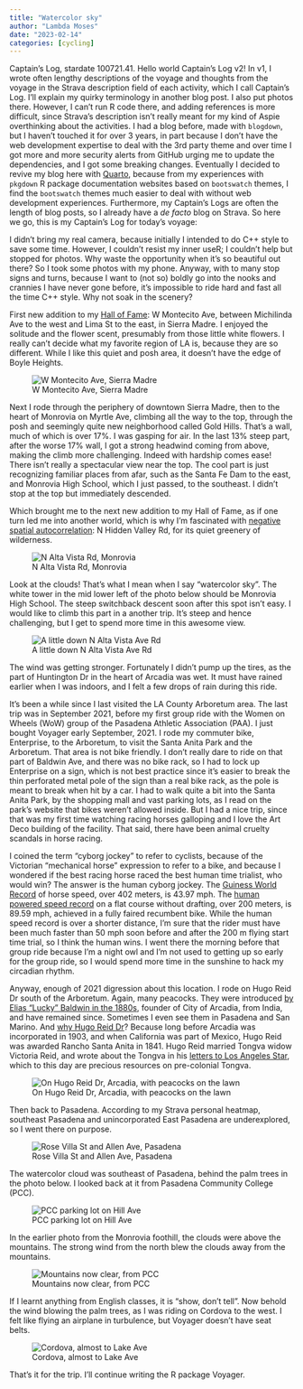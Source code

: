 ```yaml
---
title: "Watercolor sky"
author: "Lambda Moses"
date: "2023-02-14"
categories: [cycling]
---
```


Captain's Log, stardate 100721.41. Hello world Captain's Log v2! In v1, I wrote often lengthy descriptions of the voyage and thoughts from the voyage in the Strava description field of each activity, which I call Captain's Log. I'll explain my quirky terminology in another blog post. I also put photos there. However, I can't run R code there, and adding references is more difficult, since Strava's description isn't really meant for my kind of Aspie overthinking about the activities. I had a blog before, made with `blogdown`, but I haven't touched it for over 3 years, in part because I don't have the web development expertise to deal with the 3rd party theme and over time I got more and more security alerts from GitHub urging me to update the dependencies, and I got some breaking changes. Eventually I decided to revive my blog here with [Quarto](https://quarto.org/docs/websites/website-blog.html), because from my experiences with `pkgdown` R package documentation websites based on `bootswatch` themes, I find the `bootswatch` themes much easier to deal with without web development experiences. Furthermore, my Captain's Logs are often the length of blog posts, so I already have a _de facto_ blog on Strava. So here we go, this is my Captain's Log for today's voyage:

<div class="strava-embed-placeholder" data-embed-type="activity" data-embed-id="8563012549"></div><script src="https://strava-embeds.com/embed.js"></script>

I didn't bring my real camera, because initially I intended to do C++ style to save some time. However, I couldn't resist my inner useR; I couldn't help but stopped for photos. Why waste the opportunity when it's so beautiful out there? So I took some photos with my phone. Anyway, with to many stop signs and turns, because I want to (not so) boldly go into the nooks and crannies I have never gone before, it's impossible to ride hard and fast all the time C++ style. Why not soak in the scenery?

First new addition to my [Hall of Fame](https://www.google.com/maps/d/u/0/edit?hl=en&mid=1zV-NPbYqmKXorW604kD7Ha97T40NX0M&ll=34.14938484517667%2C-118.11276151545717&z=11): W Montecito Ave, between Michilinda Ave to the west and Lima St to the east, in Sierra Madre. I enjoyed the solitude and the flower scent, presumably from those little white flowers. I really can't decide what my favorite region of LA is, because they are so different. While I like this quiet and posh area, it doesn't have the edge of Boyle Heights.

![W Montecito Ave, Sierra Madre](https://dgtzuqphqg23d.cloudfront.net/Y_6fLz9gzBbrN3YE4TAR_ihFkTHsYLCqC1CGDvMDSuA-2048x1536.jpg)

Next I rode through the periphery of downtown Sierra Madre, then to the heart of Monrovia on Myrtle Ave, climbing all the way to the top, through the posh and seemingly quite new neighborhood called Gold Hills. That's a wall, much of which is over 17%. I was gasping for air. In the last 13% steep part, after the worse 17% wall, I got a strong headwind coming from above, making the climb more challenging. Indeed with hardship comes ease! There isn't really a spectacular view near the top. The cool part is just recognizing familiar places from afar, such as the Santa Fe Dam to the east, and Monrovia High School, which I just passed, to the southeast. I didn't stop at the top but immediately descended.

Which brought me to the next new addition to my Hall of Fame, as if one turn led me into another world, which is why I'm fascinated with [negative spatial autocorrelation](https://www.mdpi.com/2571-905X/2/3/27): N Hidden Valley Rd, for its quiet greenery of wilderness. 

![N Alta Vista Rd, Monrovia](https://dgtzuqphqg23d.cloudfront.net/YvT9Q3DX_Ew68KGUmzrWoBkeWm8lXaYbiENYetP7RAU-2048x1536.jpg)

Look at the clouds! That's what I mean when I say "watercolor sky". The white tower in the mid lower left of the photo below should be Monrovia High School. The steep switchback descent soon after this spot isn't easy. I would like to climb this part in a another trip. It's steep and hence challenging, but I get to spend more time in this awesome view.

![A little down N Alta Vista Ave Rd](https://dgtzuqphqg23d.cloudfront.net/CmWqemgutnFGUJ7FwZQ5DMJuvtNtwTkLtz1P3MAXO88-2048x1536.jpg)

The wind was getting stronger. Fortunately I didn't pump up the tires, as the part of Huntington Dr in the heart of Arcadia was wet. It must have rained earlier when I was indoors, and I felt a few drops of rain during this ride.

It's been a while since I last visited the LA County Arboretum area. The last trip was in September 2021, before my first group ride with the Women on Wheels (WoW) group of the Pasadena Athletic Association (PAA). I just bought Voyager early September, 2021. I rode my commuter bike, Enterprise, to the Arboretum, to visit the Santa Anita Park and the Arboretum. That area is not bike friendly. I don't really dare to ride on that part of Baldwin Ave, and there was no bike rack, so I had to lock up Enterprise on a sign, which is not best practice since it's easier to break the thin perforated metal pole of the sign than a real bike rack, as the pole is meant to break when hit by a car. I had to walk quite a bit into the Santa Anita Park, by the shopping mall and vast parking lots, as I read on the park's website that bikes weren't allowed inside. But I had a nice trip, since that was my first time watching racing horses galloping and I love the Art Deco building of the facility. That said, there have been animal cruelty scandals in horse racing. 

I coined the term "cyborg jockey" to refer to cyclists, because of the Victorian "mechanical horse" expression to refer to a bike, and because I wondered if the best racing horse raced the best human time trialist, who would win? The answer is the human cyborg jockey. The [Guiness World Record](https://www.guinnessworldrecords.com/world-records/fastest-speed-for-a-race-horse/) of horse speed, over 402 meters, is 43.97 mph. The [human powered speed record](https://www.aerovelo.com/) on a flat course without drafting, over 200 meters, is 89.59 mph, achieved in a fully faired recumbent bike. While the human speed record is over a shorter distance, I'm sure that the rider must have been much faster than 50 mph soon before and after the 200 m flying start time trial, so I think the human wins. I went there the morning before that group ride because I'm a night owl and I'm not used to getting up so early for the group ride, so I would spend more time in the sunshine to hack my circadian rhythm. 

Anyway, enough of 2021 digression about this location. I rode on Hugo Reid Dr south of the Arboretum. Again, many peacocks. They were introduced [by Elias "Lucky" Baldwin in the 1880s](https://sanmarinofinehomes.com/wild-peacocks-arcadia-ca/), founder of City of Arcadia, from India, and have remained since. Sometimes I even see them in Pasadena and San Marino. And [why Hugo Reid Dr](https://lastreetnames.com/street/hugo-reid-drive/)? Because long before Arcadia was incorporated in 1903, and when California was part of Mexico, Hugo Reid was awarded Rancho Santa Anita in 1841. Hugo Reid married Tongva widow Victoria Reid, and wrote about the Tongva in his [letters to Los Angeles Star](https://www.loc.gov/item/68008964), which to this day are precious resources on pre-colonial Tongva. 

![On Hugo Reid Dr, Arcadia, with peacocks on the lawn](https://dgtzuqphqg23d.cloudfront.net/RLiRqQIYlACC89aKyhOY-8SLvFdWp62eNgpEz-UzbUI-2048x1536.jpg)

Then back to Pasadena. According to my Strava personal heatmap, southeast Pasadena and unincorporated East Pasadena are underexplored, so I went there on purpose. 

![Rose Villa St and Allen Ave, Pasadena](https://dgtzuqphqg23d.cloudfront.net/V7R8EmwtUEfZCerwDAi2bCqUtTKdO4tCaFSUzsX2-a0-1536x2048.jpg)

The watercolor cloud was southeast of Pasadena, behind the palm trees in the photo below. I looked back at it from Pasadena Community College (PCC). 

![PCC parking lot on Hill Ave](https://dgtzuqphqg23d.cloudfront.net/vxoHfjjQ3MZNdRnFIB2ecU9Q9uwyrBhyUZR2chF20FA-2048x1536.jpg)

In the earlier photo from the Monrovia foothill, the clouds were above the mountains. The strong wind from the north blew the clouds away from the mountains.

![Mountains now clear, from PCC](https://dgtzuqphqg23d.cloudfront.net/BkBF3UrFf0ynn2qtjq7thcdOYISG5ZSIokM0XcVfjm8-2048x1536.jpg)

If I learnt anything from English classes, it is "show, don't tell". Now behold the wind blowing the palm trees, as I was riding on Cordova to the west. I felt like flying an airplane in turbulence, but Voyager doesn't have seat belts. 

![Cordova, almost to Lake Ave](https://dgtzuqphqg23d.cloudfront.net/coJ2T1ZUhjRyhNcLAu_p0EPsWebl2rXzb_9sanhb_Bo-2048x1536.jpg)

That's it for the trip. I'll continue writing the R package Voyager.
